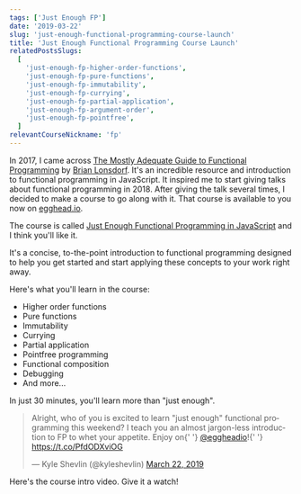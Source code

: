 ```yaml
---
tags: ['Just Enough FP']
date: '2019-03-22'
slug: 'just-enough-functional-programming-course-launch'
title: 'Just Enough Functional Programming Course Launch'
relatedPostsSlugs:
  [
    'just-enough-fp-higher-order-functions',
    'just-enough-fp-pure-functions',
    'just-enough-fp-immutability',
    'just-enough-fp-currying',
    'just-enough-fp-partial-application',
    'just-enough-fp-argument-order',
    'just-enough-fp-pointfree',
  ]
relevantCourseNickname: 'fp'
---
```



In 2017, I came across [The Mostly Adequate Guide to Functional Programming](https://github.com/MostlyAdequate/mostly-adequate-guide) by [Brian Lonsdorf](https://twitter.com/drboolean). It's an incredible resource and introduction to functional programming in JavaScript. It inspired me to start giving talks about functional programming in 2018. After giving the talk several times, I decided to make a course to go along with it. That course is available to you now on [egghead.io](https://egghead.io/course/just-enough-functional-programming-in-javascript/?af=8u8eik).

The course is called [Just Enough Functional Programming in JavaScript](https://egghead.io/course/just-enough-functional-programming-in-javascript/?af=8u8eik) and I think you'll like it.

It's a concise, to-the-point introduction to functional programming designed to help you get started and start applying these concepts to your work right away.

Here's what you'll learn in the course:

- Higher order functions
- Pure functions
- Immutability
- Currying
- Partial application
- Pointfree programming
- Functional composition
- Debugging
- And more...

In just 30 minutes, you'll learn more than "just enough".

<blockquote class="twitter-tweet" data-lang="en">
  <p lang="en" dir="ltr">
    Alright, who of you is excited to learn &quot;just enough&quot; functional
    programming this weekend? I teach you an almost jargon-less introduction to
    FP to whet your appetite. Enjoy on{' '}
    <a href="https://twitter.com/eggheadio?ref_src=twsrc%5Etfw">@eggheadio</a>!{' '}
    <a href="https://t.co/PfdODXviOG">https://t.co/PfdODXviOG</a>
  </p>
  &mdash; Kyle Shevlin (@kyleshevlin) <a href="https://twitter.com/kyleshevlin/status/1109158892469010432?ref_src=twsrc%5Etfw">March 22, 2019</a>
</blockquote>
<script
  async
  src="https://platform.twitter.com/widgets.js"
  charset="utf-8"
></script>

Here's the course intro video. Give it a watch!

<EggheadEmbed
  src="https://egghead.io/lessons/javascript-course-introduction-to-just-enough-functional-programming-in-javascript/embed"
  title="Course Launch"
/>
